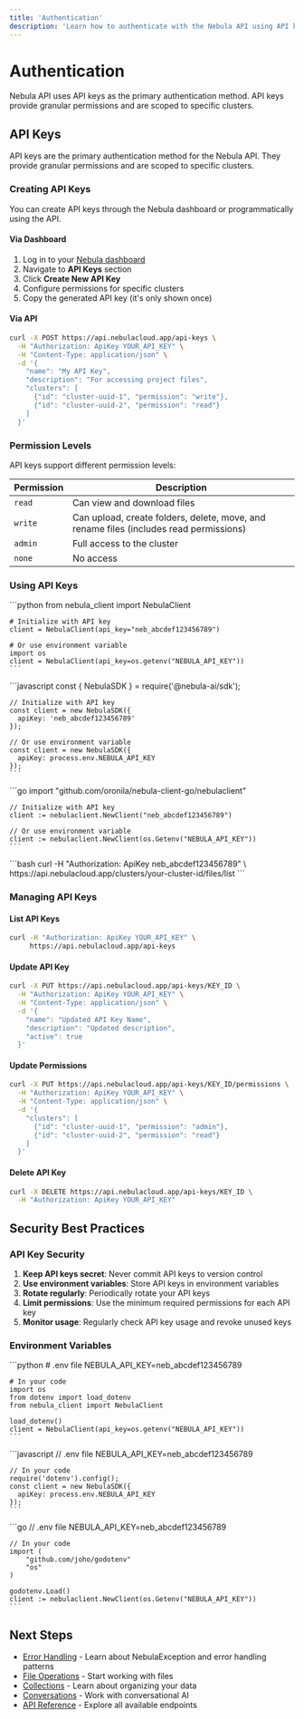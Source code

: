 ```yaml
---
title: 'Authentication'
description: 'Learn how to authenticate with the Nebula API using API keys'
---
```


# Authentication

Nebula API uses API keys as the primary authentication method. API keys provide granular permissions and are scoped to specific clusters.

## API Keys

API keys are the primary authentication method for the Nebula API. They provide granular permissions and are scoped to specific clusters.

### Creating API Keys

You can create API keys through the Nebula dashboard or programmatically using the API.

#### Via Dashboard

1. Log in to your [Nebula dashboard](https://nebulacloud.app)
2. Navigate to **API Keys** section
3. Click **Create New API Key**
4. Configure permissions for specific clusters
5. Copy the generated API key (it's only shown once)

#### Via API

```bash
curl -X POST https://api.nebulacloud.app/api-keys \
  -H "Authorization: ApiKey YOUR_API_KEY" \
  -H "Content-Type: application/json" \
  -d '{
    "name": "My API Key",
    "description": "For accessing project files",
    "clusters": [
      {"id": "cluster-uuid-1", "permission": "write"},
      {"id": "cluster-uuid-2", "permission": "read"}
    ]
  }'
```

### Permission Levels

API keys support different permission levels:

| Permission | Description |
|------------|-------------|
| `read` | Can view and download files |
| `write` | Can upload, create folders, delete, move, and rename files (includes read permissions) |
| `admin` | Full access to the cluster |
| `none` | No access |

### Using API Keys

<Tabs>
  <Tab title="Python">
    ```python
    from nebula_client import NebulaClient

    # Initialize with API key
    client = NebulaClient(api_key="neb_abcdef123456789")

    # Or use environment variable
    import os
    client = NebulaClient(api_key=os.getenv("NEBULA_API_KEY"))
    ```
  </Tab>
  <Tab title="Node.js">
    ```javascript
    const { NebulaSDK } = require('@nebula-ai/sdk');
    
    // Initialize with API key
    const client = new NebulaSDK({
      apiKey: 'neb_abcdef123456789'
    });
    
    // Or use environment variable
    const client = new NebulaSDK({
      apiKey: process.env.NEBULA_API_KEY
    });
    ```
  </Tab>
  <Tab title="Go">
    ```go
    import "github.com/oronila/nebula-client-go/nebulaclient"
    
    // Initialize with API key
    client := nebulaclient.NewClient("neb_abcdef123456789")
    
    // Or use environment variable
    client := nebulaclient.NewClient(os.Getenv("NEBULA_API_KEY"))
    ```
  </Tab>
  <Tab title="cURL">
    ```bash
    curl -H "Authorization: ApiKey neb_abcdef123456789" \
         https://api.nebulacloud.app/clusters/your-cluster-id/files/list
    ```
  </Tab>
</Tabs>

### Managing API Keys

#### List API Keys

```bash
curl -H "Authorization: ApiKey YOUR_API_KEY" \
     https://api.nebulacloud.app/api-keys
```

#### Update API Key

```bash
curl -X PUT https://api.nebulacloud.app/api-keys/KEY_ID \
  -H "Authorization: ApiKey YOUR_API_KEY" \
  -H "Content-Type: application/json" \
  -d '{
    "name": "Updated API Key Name",
    "description": "Updated description",
    "active": true
  }'
```

#### Update Permissions

```bash
curl -X PUT https://api.nebulacloud.app/api-keys/KEY_ID/permissions \
  -H "Authorization: ApiKey YOUR_API_KEY" \
  -H "Content-Type: application/json" \
  -d '{
    "clusters": [
      {"id": "cluster-uuid-1", "permission": "admin"},
      {"id": "cluster-uuid-2", "permission": "read"}
    ]
  }'
```

#### Delete API Key

```bash
curl -X DELETE https://api.nebulacloud.app/api-keys/KEY_ID \
  -H "Authorization: ApiKey YOUR_API_KEY"
```


## Security Best Practices

### API Key Security

1. **Keep API keys secret**: Never commit API keys to version control
2. **Use environment variables**: Store API keys in environment variables
3. **Rotate regularly**: Periodically rotate your API keys
4. **Limit permissions**: Use the minimum required permissions for each API key
5. **Monitor usage**: Regularly check API key usage and revoke unused keys

### Environment Variables

<Tabs>
  <Tab title="Python">
    ```python
    # .env file
    NEBULA_API_KEY=neb_abcdef123456789

    # In your code
    import os
    from dotenv import load_dotenv
    from nebula_client import NebulaClient

    load_dotenv()
    client = NebulaClient(api_key=os.getenv("NEBULA_API_KEY"))
    ```
  </Tab>
  <Tab title="Node.js">
    ```javascript
    // .env file
    NEBULA_API_KEY=neb_abcdef123456789
    
    // In your code
    require('dotenv').config();
    const client = new NebulaSDK({
      apiKey: process.env.NEBULA_API_KEY
    });
    ```
  </Tab>
  <Tab title="Go">
    ```go
    // .env file
    NEBULA_API_KEY=neb_abcdef123456789
    
    // In your code
    import (
        "github.com/joho/godotenv"
        "os"
    )
    
    godotenv.Load()
    client := nebulaclient.NewClient(os.Getenv("NEBULA_API_KEY"))
    ```
  </Tab>
</Tabs>


## Next Steps

- [Error Handling](/error-handling) - Learn about NebulaException and error handling patterns
- [File Operations](/guides/file-operations) - Start working with files
- [Collections](/guides/collections) - Learn about organizing your data
- [Conversations](/guides/conversations) - Work with conversational AI
- [API Reference](/api-reference/overview) - Explore all available endpoints 